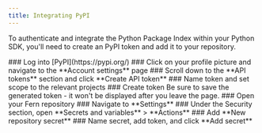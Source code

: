```yaml
---
title: Integrating PyPI
---
```


To authenticate and integrate the Python Package Index within your Python SDK, you'll need to create an PyPI token and add it to your repository. 

<AccordionGroup>
<Accordion title='Creating a PyPI token'>
<Steps>
### Log into [PyPI](https://pypi.org/)
### Click on your profile picture and navigate to the **Account settings** page
### Scroll down to the **API tokens** section and click **Create API token**
### Name token and set scope to the relevant projects
### Create token
<Note title='Save your token'>
Be sure to save the generated token - it won't be displayed after you leave the page. 
</Note>
</Steps>
</Accordion>

<Accordion title='Adding tokens to your GitHub repository'>
<Steps>
### Open your Fern repository
### Navigate to **Settings**
### Under the Security section, open **Secrets and variables** > **Actions**
### Add **New repository secret**
### Name secret, add token, and click **Add secret**
</Steps>
</Accordion>
</AccordionGroup>